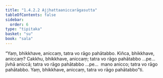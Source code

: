 ```yaml
---
title: "1.4.2.2 Ajjhattaaniccarāgasutta"
tableOfContents: false
sidebar:
  order: 6
type: "tipitaka"
basket: "su"
book: "sala"
---
```



<DynamicBreadcrumb />

<Division number="169" book="sala" bookNo="13" page="360">

<Paragraph number="891" book="sala">
“Yaṃ, bhikkhave, aniccaṃ, tatra vo rāgo pahātabbo. Kiñca, bhikkhave, aniccaṃ? Cakkhu, bhikkhave, aniccaṃ; tatra vo rāgo pahātabbo …pe…  jivhā aniccā; tatra vo rāgo pahātabbo …pe…  mano anicco; tatra vo rāgo pahātabbo. Yaṃ, bhikkhave, aniccaṃ, tatra vo rāgo pahātabbo”ti.
</Paragraph>
</Division>